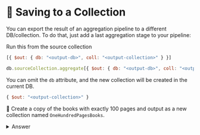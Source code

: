 
# 🦸 Saving to a Collection

You can export the result of an aggregation pipeline to a different DB/collection. To do that, just add a last aggregation stage to your pipeline:

<Tabs groupId="aggregations">
<TabItem value="atlas" label="Compass UI">

Run this from the source collection

```js
[{ $out: { db: "<output-db>", coll: "<output-collection>" } }]
```

</TabItem>

<TabItem value="mongodb-shell" label="MongoDB Shell">

```js
db.sourceCollection.aggregate[{ $out: { db: "<output-db>", coll: "<output-collection>" } }]
```

</TabItem>
</Tabs>



You can omit the `db` attribute, and the new collection will be created in the current DB.

```js
{ $out: "<output-collection>" }
```

👐 Create a copy of the books with exactly 100 pages and output as a new collection named `OneHundredPagesBooks`.

<details>
<summary>Answer</summary>
<div>

<Tabs groupId="aggregations">
<TabItem value="atlas" label="Compass UI">

```js
[
    {$match: {pages: 100}},
    {$out: "OneHundredPagesBooks"}
]
```

</TabItem>

<TabItem value="mongodb-shell" label="MongoDB Shell">

```js
let oneHundredPagesBooks = {$match: {pages: 100}};
let saveToNewCollection = {$out: "OneHundredPagesBooks"}

db.books.aggregate([
    oneHundredPagesBooks,
    saveToNewCollection
]);
```

</TabItem>
</Tabs>



After running this, we should see a new collection with:

```js
show collections
```
</div>
</details>
